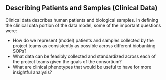 ## Describing Patients and Samples (Clinical Data)

Clinical data describes human patients and biological samples. 
In defining the clinical data portion of the data model, some of the important questions were:
- How do we represent (model) patients and samples collected by the project teams as consistently as possible across different biobanking SOPs?
- What data can be feasibly collected and standardized across each of the project teams given the goals of the consortium?
- What are clinical phenotypes that would be useful to have for more insightful analysis?

